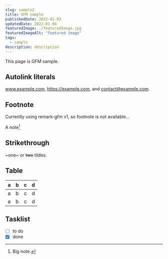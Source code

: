 ```yaml
---
slug: sample2
title: GFM sample
publishedDate: 2022-01-03
updatedDate: 2022-01-04
featuredImage: ./featuredImage.jpg
featuredImageAlt: "featured image"
tags:
  - sample
description: description
---
```


This page is GFM sample.

## Autolink literals

www.example.com, https://example.com, and contact@example.com.

## Footnote

Currently using remark-gfm v1, so footnote is not available...

A note[^1]

[^1]: Big note.

## Strikethrough

~one~ or ~~two~~ tildes.

## Table

| a   | b   |   c |  d  |
| --- | :-- | --: | :-: |
| a   | b   |   c |  d  |
| a   | b   |   c |  d  |

## Tasklist

- [ ] to do
- [x] done
